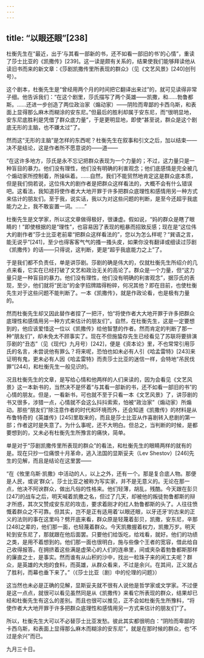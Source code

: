 ```yaml
---
---
---
```

title: “以眼还眼”[238]
---




杜衡先生在“最近，出于‘与其看一部新的书，还不如看一部旧的书’的心情”，重读了莎士比亚的《凯撒传》[239]。这一读是颇有关系的，结果使我们能够拜读他从读旧书而来的新文章：《莎剧凯撒传里所表现的群众》（见《文艺风景》[240]创刊号）。

这个剧本，杜衡先生是“曾经用两个月的时间把它翻译出来过”的，就可见读得非常子细。他告诉我们：“在这个剧里，莎氏描写了两个英雄——凯撒，和……勃鲁都斯。……还进一步创造了两位政治家（煽动家）——阴险而卑鄙的卡西乌斯，和表面上显得那么麻木而糊涂的安东尼。”但最后的胜利却属于安东尼，而“很明显地，安东尼底胜利是凭借了群众底力量”，于是更明显地，即使“甚至说，群众是这个剧底无形的主脑，也不嫌太过”了。

然而这“无形的主脑”是怎样的东西呢？杜衡先生在叙事和引文之后，加以结束——决不是结论，这是作者所不愿意说的——道——

“在这许多地方，莎氏是永不忘记把群众表现为一个力量的；不过，这力量只是一种盲目的暴力。他们没有理性，他们没有明确的利害观念；他们底感情是完全被几个煽动家所控制着，所操纵着。……自然，我们不能贸然地肯定这是群众底本质，但是我们倘若说，这位伟大的剧作者是把群众这样看法的，大概不会有什么错误吧。这看法，我知道将使作者大大地开罪于许多把群众底理性和感情用另一种方式来估计的朋友们。至于我，说实话，我以为对这些问题的判断，是至今还超乎我底能力之上，我不敢妄置一词。……”

杜衡先生是文学家，所以这文章做得极好，很谦虚。假如说，“妈的群众是瞎了眼睛的！”即使根据的是“理性”，也容易因了表现的粗暴而招致反感；现在是“这位伟大的剧作者”莎士比亚老前辈“把群众这样看法的”，您以为怎么样呢？“巽语之言，能无说乎”[241]，至少也得客客气气的搔一搔头皮，如果你没有翻译或细读过莎剧《凯撒传》的话——只得说，这判断，更是“超乎我底能力之上”了。

于是我们都不负责任，单是讲莎剧。莎剧的确是伟大的，仅就杜衡先生所绍介的几点来看，它实在已经打破了文艺和政治无关的高论了。群众是一个力量，但“这力量只是一种盲目的暴力。他们没有理性，他们没有明确的利害观念”，据莎氏的表现，至少，他们就将“民治”的金字招牌踏得粉碎，何况其他？即在目前，也使杜衡先生对于这些问题不能判断了。一本《凯撒传》，就是作政论看，也是极有力量的。

然而杜衡先生却又因此替作者捏了一把汗，怕“将使作者大大地开罪于许多把群众底理性和感情用另一种方式来估计的朋友们”。自然，在杜衡先生，这是一定要想到的，他应该爱惜这一位以《凯撒传》给他智慧的作者。然而肯定的判断了那一种“朋友们”，却未免太不顾事实了。现在不但施蛰存先生已经看见了苏联将要排演莎剧的“丑态”（见《现代》九月号）[242]，便是《资本论》里，不也常常引用莎氏的名言，未尝说他有罪么？将来呢，恐怕也如未必有人引《哈孟雷特》[243]来证明有鬼，更未必有人因《哈孟雷特》而责莎士比亚的迷信一样，会特地“吊民伐罪”[244]，和杜衡先生一般见识的。

况且杜衡先生的文章，是写给心情和他两样的人们来读的，因为会看见《文艺风景》这一本新书的，当然决不是怀着“与其看一部新的书，还不如看一部旧的书”的心情的朋友。但是，一看新书，可也就不至于只看一本《文艺风景》了，讲莎剧的书又很多，涉猎一点，心情就不会这么抖抖索索，怕被“政治家”（煽动家）所煽动。那些“朋友们”除注意作者的时代和环境而外，还会知道《凯撒传》的材料是从布鲁特奇的《英雄传》[245]里取来的，而且是莎士比亚从作喜剧转入悲剧的第一部；作者这时是失意了。为什么事呢，还不大明白。但总之，当判断的时候，是都要想到的，又未必有杜衡先生所豫言的痛快，简单。

单是对于“莎剧凯撒传里所表现的群众”的看法，和杜衡先生的眼睛两样的就有的是。现在只抄一位痛恨十月革命，逃入法国的显斯妥夫（Lev Shestov）[246]先生的见解，而且是结论在这里罢——

“在《攸里乌斯·凯撒》中活动的人，以上之外，还有一个。那是复合底人物。那便是人民，或说‘群众’。莎士比亚之被称为写实家，并不是无意义的。无论在那一点，他决不阿谀群众，做出凡俗的性格来。他们轻薄，胡乱，残酷。今天跟在彭贝[247]的战车之后，明天喊着凯撒之名，但过了几天，却被他的叛徒勃鲁都斯的辩才所惑，其次又赞成安东尼的攻击，要求着刚才的红人勃鲁都斯的头了。人往往愤慨着群众之不可靠。但其实，岂不是正有适用着‘以眼还眼，以牙还牙’的古来的正义的法则的事在这里吗？劈开底来看，群众原是轻蔑着彭贝，凯撒，安东尼，辛那[248]之辈的，他们那一面，也轻蔑着群众。今天凯撒握着权力，凯撒万岁。明天轮到安东尼了，那就跟在他后面罢。只要他们给饭吃，给戏看，就好。他们的功绩之类，是用不着想到的。他们那一面也很明白，施与些像个王者的宽容，借此给自己收得报答。在拥挤着这些满是虚荣心的人们的连串里，间或夹杂着勃鲁都斯那样的廉直之士，是事实。然而谁有从山积的沙中，找出一粒珠子来的闲工夫呢？群众，是英雄的大炮的食料，而英雄，从群众看来，不过是余兴。在其间，正义就占了胜利，而幕也垂下来了。”（《莎士比亚〔剧〕中的伦理的问题》）

这当然也未必是正确的见解，显斯妥夫就不很有人说他是哲学家或文学家。不过便是这一点点，就很可以看见虽然同是从《凯撒传》来看它所表现的群众，结果却已经和杜衡先生有这么的差别。而且也很可以推见，正不会如杜衡先生所豫料，“将使作者大大地开罪于许多把群众底理性和感情用另一方式来估计的朋友们”了。

所以，杜衡先生大可以不必替莎士比亚发愁。彼此其实都很明白：“阴险而卑鄙的卡西乌斯，和表面上显得那么麻木而糊涂的安东尼”，就是在那时候的群众，也“不过是余兴”而已。

九月三十日。